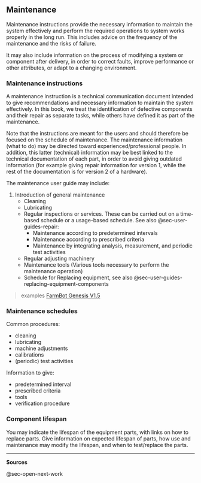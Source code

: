 ## Maintenance {#sec-maintenance}

Maintenance instructions provide the necessary information to maintain the system effectively and perform the required operations to system works properly in the long run.
This includes advice on the frequency of the maintenance and the risks of failure.

It may also include information on the process of modifying a system or component after delivery, in order to correct faults, improve performance or other attributes, or adapt to a changing environment.

### Maintenance instructions {#sec-maintenance-instructions}

A maintenance instruction is a technical communication document intended to give recommendations and necessary information to maintain the system effectively.
In this book, we treat the identification of defective components and their repair as separate tasks, while others have defined it as part of the maintenance.

Note that the instructions are meant for the users and should therefore be focused on the schedule of maintenance.
The maintenance information (what to do) may be directed toward experienced/professional people.
In addition, this latter (technical) information may be best linked to the technical documentation of each part, in order to avoid giving outdated information (for example giving repair information for version 1, while the rest of the documentation is for version 2 of a hardware).

The maintenance user guide may include:

1.  Introduction of general maintenance
    -   Cleaning
    -   Lubricating
    -   Regular inspections or services. These can be carried out on a time-based schedule or a usage-based schedule. See also @sec-user-guides-repair:
        -   Maintenance according to predetermined intervals
        -   Maintenance according to prescribed criteria
        -   Maintenance by integrating analysis, measurement, and periodic test activities
    -   Regular adjusting machinery
    -   Maintenance tools (Various tools necessary to perform the maintenance operation)
    -   Schedule for Replacing equipment, see also @sec-user-guides-replacing-equipment-components

> examples [FarmBot Genesis V1.5](https://genesis.farm.bot/v1.5/Extras/maintenance)

### Maintenance schedules {#sec-maintenance-schedules}

Common procedures:

-   cleaning
-   lubricating
-   machine adjustments
-   calibrations
-   (periodic) test activities

Information to give:

-   predetermined interval
-   prescribed criteria
-   tools
-   verification procedure

### Component lifespan {#sec-component-lifespan}

You may indicate the lifespan of the equipment parts, with links on how to replace parts.
Give information on expected lifespan of parts, how use and maintenance may modify the lifespan, and when to test/replace the parts.

------------------------------------------------------------------------

**Sources**

@sec-open-next-work
